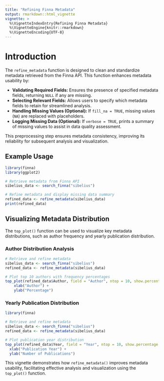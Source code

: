 ```yaml
---
title: "Refining Finna Metadata"
output: rmarkdown::html_vignette
vignette: >
  %\VignetteIndexEntry{Refining Finna Metadata}
  %\VignetteEngine{knitr::rmarkdown}
  %\VignetteEncoding{UTF-8}
---
```


# Introduction

The `refine_metadata` function is designed to clean and standardize metadata retrieved from the Finna API. This function enhances metadata usability by:

- **Validating Required Fields:** Ensures the presence of specified metadata fields, returning `NULL` if any are missing.
- **Selecting Relevant Fields:** Allows users to specify which metadata fields to retain for streamlined analysis.
- **Handling Missing Values (Optional):** If `fill_na = TRUE`, missing values (`NA`) are replaced with placeholders.
- **Logging Missing Data (Optional):** If `verbose = TRUE`, prints a summary of missing values to assist in data quality assessment.

This preprocessing step ensures metadata consistency, improving its reliability for subsequent analysis and visualization.

## Example Usage

```r
library(finna)
library(ggplot2)

# Retrieve metadata from Finna API
sibelius_data <- search_finna("sibelius")

# Refine metadata and display missing data summary
refined_data <- refine_metadata(sibelius_data)
print(refined_data)
```

## Visualizing Metadata Distribution

The `top_plot()` function can be used to visualize key metadata distributions, such as author frequency and yearly publication distribution.

### **Author Distribution Analysis**

```r
# Retrieve and refine metadata
sibelius_data <- search_finna("sibelius")
refined_data <- refine_metadata(sibelius_data)

# Plot top 10 authors with frequency percentages
top_plot(refined_data$Author, field = "Author", ntop = 10, show.percentage = TRUE) +
    xlab("Author") +  
    ylab("Percentage")
```

### **Yearly Publication Distribution**

```r
library(finna)

# Retrieve and refine metadata
sibelius_data <- search_finna("sibelius")
refined_data <- refine_metadata(sibelius_data)

# Plot publication year distribution
top_plot(refined_data$Year, field = "Year", ntop = 10, show.percentage = TRUE) +
  xlab("Publication Year") +  
  ylab("Number of Publications")
```

This vignette demonstrates how `refine_metadata()` improves metadata usability, facilitating effective analysis and visualization using the `top_plot()` function.
